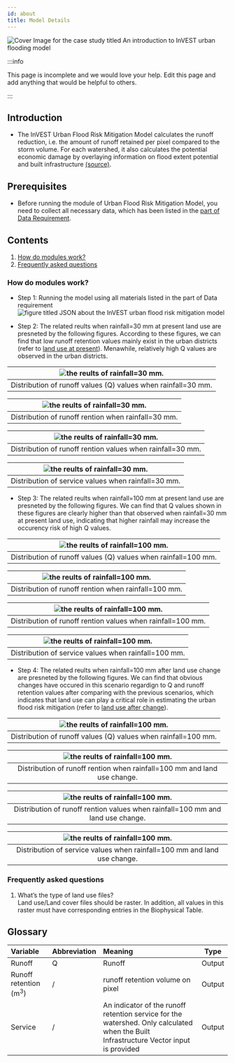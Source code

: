 ```yaml
---
id: about
title: Model Details
---
```


![Cover Image for the case study titled `An introduction to InVEST urban flooding model`](../../static/img/banner-image-invest-flooding.png)

:::info

This page is incomplete and we would love your help. Edit this page and add anything that would be helpful to others.

:::

## Introduction

- The InVEST Urban Flood Risk Mitigation Model calculates the runoff reduction, i.e. the amount of runoff retained per pixel compared to the storm volume. For each watershed, it also calculates the potential economic damage by overlaying information on flood extent potential and built infrastructure [(source)](https://invest-userguide.readthedocs.io/en/latest/urban_flood_mitigation.html).

## Prerequisites

- Before running the module of Urban Flood Risk Mitigation Model, you need to collect all necessary data, which has been listed in the [part of Data Requirement](https://xiaoganghe.github.io/InVEST-Cities-in-Nature/docs/Flood-Risk-Mitigation/data).

## Contents

1. [How do modules work?](#how-do-modules-work)
2. [Frequently asked questions](#frequently-asked-questions)

### How do modules work?

- Step 1: Running the model using all materials listed in the part of Data requirement  
![figure titled `JSON about the InVEST urban flood risk mitigation model`](../../static/img/UFRM-JSON.png)  

- Step 2: The related reults when rainfall=30 mm at present land use are presneted by the following figures. According to these figures, we can find that low runoff retention values mainly exist in the urban districts (refer to [land use at present](https://xiaoganghe.github.io/InVEST-Cities-in-Nature/docs/Flood-Risk-Mitigation/data/)). Menawhile, relatively high Q values are observed in the urban districts.

|![the reults of rainfall=30 mm.](../../static/img/ufrm-30-Q.png) |
|:--:|
| Distribution of runoff values (Q) values when rainfall=30 mm. |

|![the reults of rainfall=30 mm.](../../static/img/ufrm-30-runoff-retention.png) |
|:--:|
| Distribution of runoff rention when rainfall=30 mm. |

|![the reults of rainfall=30 mm.](../../static/img/ufrm-30-Runoff-retention-values.png) |
|:--:|
| Distribution of runoff rention values when rainfall=30 mm. |

|![the reults of rainfall=30 mm.](../../static/img/ufrm-30-service.png) |
|:--:|
| Distribution of service values when rainfall=30 mm. |

- Step 3: The related reults when rainfall=100 mm at present land use are presneted by the following figures. We can find that Q values shown in these figures are clearly higher than that observed when rainfall=30 mm at present land use, indicating that higher rainfall may increase the occurency risk of high Q values.

|![the reults of rainfall=100 mm.](../../static/img/ufrm-100-Q.png) |
|:--:|
| Distribution of runoff values (Q) values when rainfall=100 mm. |

|![the reults of rainfall=100 mm.](../../static/img/ufrm-100-runoff-retention.png) |
|:--:|
| Distribution of runoff rention when rainfall=100 mm. |

|![the reults of rainfall=100 mm.](../../static/img/ufrm-100-Runoff-retention-values.png) |
|:--:|
| Distribution of runoff rention values when rainfall=100 mm. |

|![the reults of rainfall=100 mm.](../../static/img/ufrm-100-service.png) |
|:--:|
| Distribution of service values when rainfall=100 mm. |

- Step 4: The related reults when rainfall=100 mm after land use change are presneted by the following figures. We can find that obvious changes have occured in this scenario regardign to Q and runoff retention values after comparing with the previous scenarios, which indicates that land use can play a critical role in estimating the urban flood risk mitigation (refer to [land use after change](https://xiaoganghe.github.io/InVEST-Cities-in-Nature/docs/Flood-Risk-Mitigation/data/)). 

|![the reults of rainfall=100 mm.](../../static/img/ufrm-100-Q_lulc.png) |
|:--:|
| Distribution of runoff values (Q) values when rainfall=100 mm. |

|![the reults of rainfall=100 mm.](../../static/img/ufrm-100-runoff-retention_lulc.png) |
|:--:|
| Distribution of runoff rention when rainfall=100 mm and land use change. |

|![the reults of rainfall=100 mm.](../../static/img/ufrm-100-Runoff-retention-values_lulc.png) |
|:--:|
| Distribution of runoff rention values when rainfall=100 mm and land use change. |

|![the reults of rainfall=100 mm.](../../static/img/ufrm-100-service_lulc.png) |
|:--:|
| Distribution of service values when rainfall=100 mm and land use change. |

### Frequently asked questions

1. What’s the type of land use files?  
Land use/Land cover files should be raster. In addition, all values in this raster must have corresponding entries in the Biophysical Table.

## Glossary
| Variable              | Abbreviation       | Meaning             | Type  |
| :-------------------- | :------------------| :------------------ | :---: |
| Runoff                | Q                  | Runoff              | Output |
| Runoff retention (m<sup>3</sup>)               | /                  | runoff retention volume on pixel| Output |
| Service| /           | An indicator of the runoff retention service for the watershed. Only calculated when the Built Infrastructure Vector input is provided | Output |
